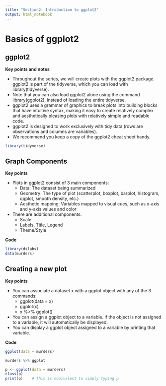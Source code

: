 ```yaml
---
title: "Section2: Introduction to ggplot2"
output: html_notebook
---
```


# Basics of ggplot2

## ggplot2

**Key points and notes**

* Throughout the series, we will create plots with the ggplot2 package. ggplot2 is part of the tidyverse, which you can load with library(tidyverse).
* Note that you can also load ggplot2 alone using the command library(ggplot2), instead of loading the entire tidyverse.
* ggplot2 uses a grammar of graphics to break plots into building blocks that have intuitive syntax, making it easy to create relatively complex and aesthetically pleasing plots with relatively simple and readable code.
* ggplot2 is designed to work exclusively with tidy data (rows are observations and columns are variables).
* We recommend you keep a copy of the ggplot2 cheat sheet handy.

```r
library(tidyverse)
```

## Graph Components

**Key points**

* Plots in ggplot2 consist of 3 main components:  
  + Data: The dataset being summarized  
  + Geometry: The type of plot (scatterplot, boxplot, barplot, histogram, qqplot, smooth density, etc.)  
  + Aesthetic mapping: Variables mapped to visual cues, such as x-axis and y-axis values and color  
* There are additional components:  
  + Scale
  + Labels, Title, Legend
  + Theme/Style  

**Code**
```r
library(dslabs)
data(murders)
```

## Creating a new plot

**Key points**

* You can associate a dataset x with a ggplot object with any of the 3 commands:  
  + ggplot(data = x)  
  + ggplot(x)  
  + x %>% ggplot()  
* You can assign a ggplot object to a variable. If the object is not assigned to a variable, it will automatically be displayed.
* You can display a ggplot object assigned to a variable by printing that variable.
  
**Code**
```r
ggplot(data = murders)
```

```r
murders %>% ggplot
```

```r
p <- ggplot(data = murders)
class(p)
print(p)    # this is equivalent to simply typing p
```

